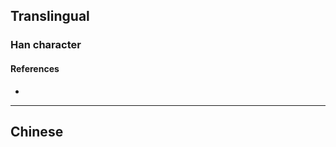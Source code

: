 {{also|廡}}
{{character info}}
==Translingual==

===Han character===
{{Han char|rn=53|rad=广|as=04|sn=7|four=|canj=IMKU|ids=⿸广无}}

====References====
* {{Han ref|kx=0344.051|hdz=20873.190|uh=5E91|ud=24209}}

----

==Chinese==
{{zh-see|廡}}